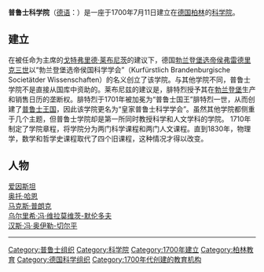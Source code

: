 {{Expand language|en|time=2017-02-04}}
'''普鲁士科学院'''（[[德语|德语]]：'''{{lang|de|Preußische Akademie der Wissenschaften}}'''）是一座于1700年7月11日建立在[[德国|德国]][[柏林|柏林]]的[[Academy|科学院]]。

== 建立 ==
在被任命为主席的[[戈特弗里德·莱布尼茨|戈特弗里德·莱布尼茨]]的建议下，德国[[勃兰登堡选帝侯|勃兰登堡选帝侯]][[腓特烈一世_(普鲁士)|弗雷德里克三世]]以“勃兰登堡选帝侯国科学学会”（Kurfürstlich Brandenburgische Societätder Wissenschaften）的名义创立了该学院。与其他学院不同，普鲁士学院不是直接从国库中资助的。莱布尼兹的建议是，腓特烈授予其在[[勃兰登堡|勃兰登堡]]生产和销售日历的垄断权。腓特烈于1701年被加冕为“普鲁士国王”腓特烈一世，从而创建了[[普鲁士王国|普鲁士王国]]，因此该学院更名为“皇家普鲁士科学学会”。虽然其他学院都侧重于几个主题，但普鲁士学院却是第一所同时教授科学和人文学科的学院。 1710年制定了学院章程，将学院分为两门科学课程和两门人文课程。直到1830年，物理学，数学和哲学史课程取代了四个旧课程，这种情况才得以改变。

== 人物 ==
[[爱因斯坦|爱因斯坦]]<BR>
[[奥托·哈恩|奥托·哈恩]]<BR>
[[马克斯·普朗克|马克斯·普朗克]]<BR>
[[乌尔里希·冯·维拉莫维茨-默伦多夫|乌尔里希·冯·维拉莫维茨-默伦多夫]]<BR>
[[汉斯·冯·奥伊勒-切尔平|汉斯·冯·奥伊勒-切尔平]]
----

{{组织小作品}} 
{{DEFAULTSORT:Preußische Akademie der Wissenschaften}}
[[Category:普鲁士组织|Category:普鲁士组织]]
[[Category:科学院|Category:科学院]]
[[Category:1700年建立|Category:1700年建立]]
[[Category:柏林教育|Category:柏林教育]]
[[Category:德国科学组织|Category:德国科学组织]]
[[Category:1700年代创建的教育机构|Category:1700年代创建的教育机构]]